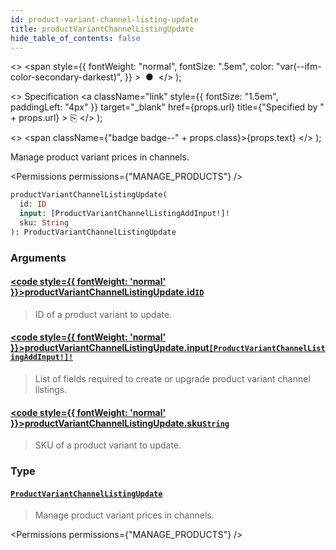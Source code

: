 ```yaml
---
id: product-variant-channel-listing-update
title: productVariantChannelListingUpdate
hide_table_of_contents: false
---
```


  <>
    <span
      style={{
        fontWeight: "normal",
        fontSize: ".5em",
        color: "var(--ifm-color-secondary-darkest)",
      }}
    >
      &nbsp;●&nbsp;
    </span>
  </>
);

  <>
    Specification
    <a
      className="link"
      style={{ fontSize: "1.5em", paddingLeft: "4px" }}
      target="\_blank"
      href={props.url}
      title={"Specified by " + props.url}
    >
      ⎘
    </a>
  </>
);

  <>
    <span className={"badge badge--" + props.class}>{props.text}</span>
  </>
);

Manage product variant prices in channels.

<Permissions permissions={"MANAGE_PRODUCTS"} />

```graphql
productVariantChannelListingUpdate(
  id: ID
  input: [ProductVariantChannelListingAddInput!]!
  sku: String
): ProductVariantChannelListingUpdate
```

### Arguments

#### [<code style={{ fontWeight: 'normal' }}>productVariantChannelListingUpdate.<b>id</b></code>](#)<Bullet />[`ID`](../../../api-reference/miscellaneous/scalars/id) <Badge class="secondary" text="scalar"/> <Badge class="secondary" text="miscellaneous"/>

> ID of a product variant to update.

#### [<code style={{ fontWeight: 'normal' }}>productVariantChannelListingUpdate.<b>input</b></code>](#)<Bullet />[`[ProductVariantChannelListingAddInput!]!`](../../../api-reference/products/inputs/product-variant-channel-listing-add-input) <Badge class="secondary" text="non-null"/> <Badge class="secondary" text="input"/> <Badge class="secondary" text="products"/>

> List of fields required to create or upgrade product variant channel listings.

#### [<code style={{ fontWeight: 'normal' }}>productVariantChannelListingUpdate.<b>sku</b></code>](#)<Bullet />[`String`](../../../api-reference/miscellaneous/scalars/string) <Badge class="secondary" text="scalar"/> <Badge class="secondary" text="miscellaneous"/>

> SKU of a product variant to update.

<Badge text="Added in Saleor 3.8" class="secondary margin-bottom--sm" />

>

### Type

#### [`ProductVariantChannelListingUpdate`](../../../api-reference/products/objects/product-variant-channel-listing-update) <Badge class="secondary" text="object"/> <Badge class="secondary" text="products"/>

> Manage product variant prices in channels.

<Permissions permissions={"MANAGE_PRODUCTS"} />

>

